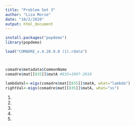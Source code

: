 ```yaml
---
title: "Problem Set 3"
author: "Liza Morse"
date: "10/2/2020"
output: html_document
---
```


```r
install.packages("popdemo")
library(popdemo)

load("COMADRE_v.4.20.9.0 (1).rdata")



comadre$metadata$CommonName
comadre$mat[[835]]$matA #835=1997-2010

lambdaVal<-eigs(comadre$mat[[835]]$matA, what="lambda")
rightVal<-eigs(comadre$mat[[835]]$matA, what="ss")
```
1)

2)

3) 

4)

5)
